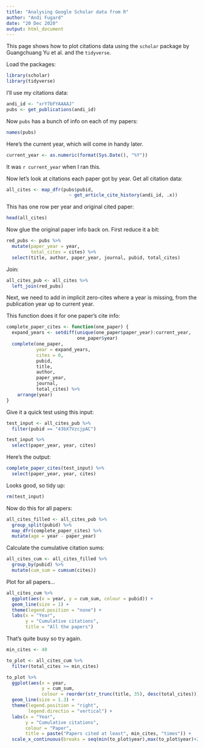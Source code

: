 ```yaml
---
title: "Analysing Google Scholar data from R"
author: "Andi Fugard"
date: "20 Dec 2020"
output: html_document
---
```


This page shows how to plot citations data using the `scholar` package by Guangchuang Yu et al. and the `tidyverse`.


Load the packages:


```r
library(scholar)
library(tidyverse)
```

I'll use my citations data:

```r
andi_id <- "xrY7bFYAAAAJ"
pubs <- get_publications(andi_id)
```

Now `pubs` has a bunch of info on each of my papers:

```r
names(pubs)
```

Here's the current year, which will come in handy later.

```r
current_year <- as.numeric(format(Sys.Date(), "%Y"))
```

It was `r current_year` when I ran this.

Now let's look at citations each paper got by year. Get all citation data:

```r
all_cites <- map_dfr(pubs$pubid,
                       ~ get_article_cite_history(andi_id, .x))
```

This has one row per year and original cited paper:

```r
head(all_cites)
```

Now glue the original paper info back on. First reduce it a bit:

```r
red_pubs <- pubs %>%
  mutate(paper_year = year,
         total_cites = cites) %>%
  select(title, author, paper_year, journal, pubid, total_cites)
```

Join:

```r
all_cites_pub <- all_cites %>%
  left_join(red_pubs)
```

Next, we need to add in implicit zero-cites where a year is missing, from the publication year up to current year.

This function does it for one paper's cite info:

```r
complete_paper_cites <- function(one_paper) {
  expand_years <- setdiff(unique(one_paper$paper_year):current_year,
                          one_paper$year)
  complete(one_paper,
           year = expand_years,
           cites = 0,
           pubid,
           title,
           author,
           paper_year,
           journal,
           total_cites) %>%
    arrange(year)  
} 
```

Give it a quick test using this input:

```r
test_input <- all_cites_pub %>%
  filter(pubid == "43bX7VzcjpAC")

test_input %>%
  select(paper_year, year, cites)
```

Here's the output:

```r
complete_paper_cites(test_input) %>%
  select(paper_year, year, cites)
```

Looks good, so tidy up:

```r
rm(test_input)
```

Now do this for all papers:

```r
all_cites_filled <- all_cites_pub %>%
  group_split(pubid) %>%
  map_dfr(complete_paper_cites) %>%
  mutate(age = year - paper_year)
```

Calculate the cumulative citation sums:

```r
all_cites_cum <- all_cites_filled %>%
  group_by(pubid) %>%
  mutate(cum_sum = cumsum(cites))
```

Plot for all papers...

```r
all_cites_cum %>%
  ggplot(aes(x = year, y = cum_sum, colour = pubid)) +
  geom_line(size = 1) +
  theme(legend.position = "none") +
  labs(x = "Year",
       y = "Cumulative citations",
       title = "All the papers")
```

That's quite busy so try again.

```r
min_cites <- 40

to_plot <- all_cites_cum %>%
  filter(total_cites >= min_cites)

to_plot %>%
  ggplot(aes(x = year,
             y = cum_sum,
             colour = reorder(str_trunc(title, 35), desc(total_cites)))) +
  geom_line(size = 1.3) +
  theme(legend.position = "right",
        legend.directio = "vertical") +
  labs(x = "Year",
       y = "Cumulative citations",
       colour = "Paper",
       title = paste("Papers cited at least", min_cites, "times")) +
  scale_x_continuous(breaks = seq(min(to_plot$year),max(to_plot$year)+2, 2))
```


